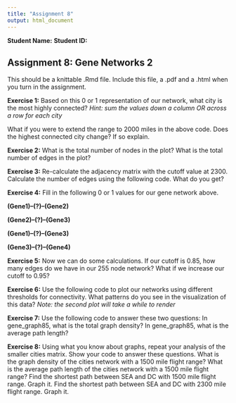 ```yaml
---
title: "Assignment 8"
output: html_document
---
```


__Student Name:__
__Student ID:__

## Assignment 8: Gene Networks 2

This should be a knittable .Rmd file.  Include this file, a .pdf and a .html when you turn in the assignment.

**Exercise 1:**
Based on this 0 or 1 representation of our network, what city is the most highly connected? *Hint: sum the values down a column OR across a row for each city*

What if you were to extend the range to 2000 miles in the above code. Does the highest connected city change? If so explain. 

**Exercise 2:**
What is the total number of nodes in the plot? 
What is the total number of edges in the plot?

**Exercise 3:**
Re-calculate the adjacency matrix with the cutoff value at 2300. Calculate the number of edges using the following code. What do you get?

**Exercise 4:**
Fill in the following 0 or 1 values for our gene network above.

**(Gene1)--(?)--(Gene2)**

**(Gene2)--(?)--(Gene3)**

**(Gene1)--(?)--(Gene3)**

**(Gene3)--(?)--(Gene4)**

**Exercise 5:**
Now we can do some calculations. If our cutoff is 0.85, how many edges do we have in our 255 node network? What if we increase our cutoff to 0.95?

**Exercise 6:**
Use the following code to plot our networks using different thresholds for connectivity. What patterns do you see in the visualization of this data? *Note: the second plot will take a while to render*

**Exercise 7:**
Use the following code to answer these two questions: In gene_graph85, what is the total graph density? In gene_graph85, what is the average path length? 


**Exercise 8:**
Using what you know about graphs, repeat your analysis of the smaller cities matrix. Show your code to answer these questions.
What is the graph density of the cities network with a 1500 mile flight range?
What is the average path length of the cities network with a 1500 mile flight range?
Find the shortest path between SEA and DC with 1500 mile flight range. Graph it.
Find the shortest path between SEA and DC with 2300 mile flight range. Graph it.
